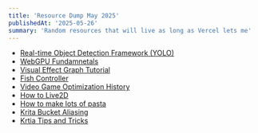 ```yaml
---
title: 'Resource Dump May 2025'
publishedAt: '2025-05-26'
summary: 'Random resources that will live as long as Vercel lets me'
---
```


- [Real-time Object Detection Framework (YOLO)](https://docs.ultralytics.com/)
- [WebGPU Fundamnetals](https://webgpufundamentals.org/webgpu/lessons/webgpu-fundamentals.html)
- [Visual Effect Graph Tutorial](https://www.youtube.com/watch?v=sNJ_SU20-o0&list=PLtRuo28h-g1mndib2hMyp-dVfx7Jq9cOH&index=1)
- [Fish Controller](https://www.youtube.com/watch?v=dQI7y7eSUGU)
- [Video Game Optimization History](https://www.youtube.com/watch?v=i-k9MGiiUR8)
- [How to Live2D](https://www.youtube.com/watch?app=desktop&v=Xs5K4DJsPEI&sttick=0)
- [How to make lots of pasta](https://www.youtube.com/watch?v=JtkGGj-tYOw)
- [Krita Bucket Aliasing](https://www.reddit.com/r/krita/comments/1bnys6e/how_to_remove_brushs_softness_so_the_bucket_tool/)
- [Krtia Tips and Tricks](https://krita-artists.org/t/tips-and-tricks-hidden-gems-in-krita/860/3)